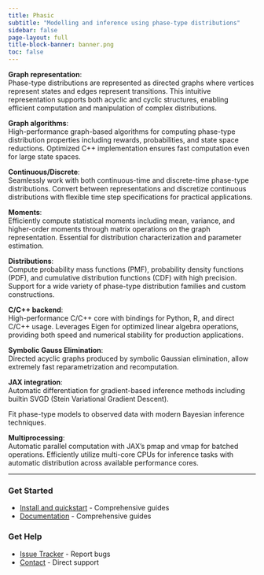 ```yaml
---
title: Phasic
subtitle: "Modelling and inference using phase-type distributions"
sidebar: false
page-layout: full
title-block-banner: banner.png
toc: false
---
```


<link rel="stylesheet" href="https://cdn.jsdelivr.net/npm/bootstrap-icons@1.11.0/font/bootstrap-icons.css">


::: {.grid}

::: {.g-col-12 .g-col-md-4}

<i class="bi bi-bounding-box"></i> **Graph representation**: <br>Phase-type distributions are represented as directed graphs where vertices represent states and edges represent transitions. This intuitive representation supports both acyclic and cyclic structures, enabling efficient computation and manipulation of complex distributions.

:::

::: {.g-col-12 .g-col-md-4}

<i class="bi bi-rocket-takeoff"></i> **Graph algorithms**: <br>High-performance graph-based algorithms for computing phase-type distribution properties including rewards, probabilities, and state space reductions. Optimized C++ implementation ensures fast computation even for large state spaces.

:::

::: {.g-col-12 .g-col-md-4}

<i class="bi bi-bug"></i>**Continuous/Discrete**: <br>Seamlessly work with both continuous-time and discrete-time phase-type distributions. Convert between representations and discretize continuous distributions with flexible time step specifications for practical applications.

:::

::: {.g-col-12 .g-col-md-4}

<i class="bi bi-infinity"></i> **Moments**: <br>Efficiently compute statistical moments including mean, variance, and higher-order moments through matrix operations on the graph representation. Essential for distribution characterization and parameter estimation.

:::

::: {.g-col-12 .g-col-md-4}

<i class="bi bi-graph-down"></i> **Distributions**: <br>Compute probability mass functions (PMF), probability density functions (PDF), and cumulative distribution functions (CDF) with high precision. Support for a wide variety of phase-type distribution families and custom constructions.

:::

::: {.g-col-12 .g-col-md-4}

<i class="bi bi-code-slash"></i> **C/C++ backend**: <br>High-performance C/C++ core with bindings for Python, R, and direct C/C++ usage. Leverages Eigen for optimized linear algebra operations, providing both speed and numerical stability for production applications.

:::

::: {.g-col-12 .g-col-md-4}

<i class="bi bi-eye"></i> **Symbolic Gauss Elimination**: <br>Directed acyclic graphs produced by symbolic Gaussian elimination, allow extremely fast reparametrization and recomputation.

:::

::: {.g-col-12 .g-col-md-4}

<i class="bi bi-question-circle"></i> **JAX integration**: <br>Automatic differentiation for gradient-based inference methods including builtin SVGD (Stein Variational Gradient Descent).

 Fit phase-type models to observed data with modern Bayesian inference techniques. 

:::

::: {.g-col-12 .g-col-md-4}

<i class="bi bi-cpu"></i> **Multiprocessing**: <br>Automatic parallel computation with JAX's pmap and vmap for batched operations. Efficiently utilize multi-core CPUs for inference tasks with automatic distribution across available performance cores. 

:::


:::


---

::: {.grid}

::: {.g-col-12 .g-col-md-6}
### Get Started

- <i class="bi bi-box-seam"></i> [Install and quickstart](pages/getting_started.qmd) - Comprehensive guides
- <i class="bi bi-box-seam"></i> [Documentation](pages/getting_started.qmd) - Comprehensive guides

:::

::: {.g-col-12 .g-col-md-6}
### Get Help

- <i class="bi bi-box-seam"></i> [Issue Tracker](https://github.com/munch-group/franklin-cli/issues) - Report bugs
- <i class="bi bi-box-seam"></i> [Contact](mailto:kaspermunch@birc.au.dk) - Direct support

:::

:::

